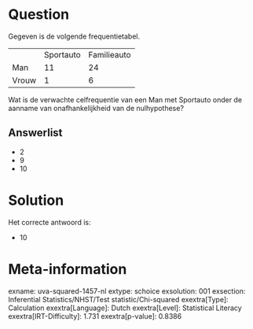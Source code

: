 Question
========

Gegeven is de volgende frequentietabel.

  ------- ----------- -------------
          Sportauto   Familieauto
  Man     11          24
  Vrouw   1           6
  ------- ----------- -------------

Wat is de verwachte celfrequentie van een Man met Sportauto onder de
aanname van onafhankelijkheid van de nulhypothese?

Answerlist
----------

* 2
* 9
* 10

Solution
========

Het correcte antwoord is: 

* 10

Meta-information
================
exname: uva-squared-1457-nl
extype: schoice
exsolution: 001
exsection: Inferential Statistics/NHST/Test statistic/Chi-squared
exextra[Type]: Calculation
exextra[Language]: Dutch
exextra[Level]: Statistical Literacy
exextra[IRT-Difficulty]: 1.731
exextra[p-value]: 0.8386
